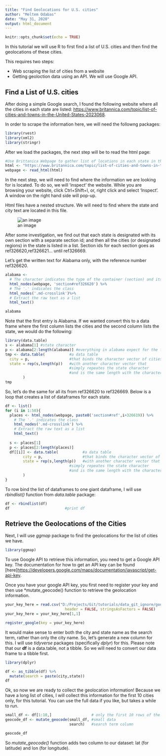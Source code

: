 ```yaml
---
title: "Find Geolocations for U.S. cities"
author: "Meltem Odabas"
date: "May 31, 2020"
output: html_document
---
```


```r
knitr::opts_chunk$set(echo = TRUE)
```


In this tutorial we will use R to first find a list of U.S. cities and then find the geolocations of these cities.

This requires two steps:

* Web scraping the list of cities from a website
* Getting geoloction data using an API. We will use Google API.

## Find a List of U.S. cities

After doing a simple Google search, I found the following website where all the cities in each state are listed: <https://www.britannica.com/topic/list-of-cities-and-towns-in-the-United-States-2023068>.

In order to scrape the information here, we will need the followng packages:

```r
library(rvest)
library(xml2)
library(stringr)
```

After we load the packages, the next step will be to read the html page:
```r
#Use Brittanica Webpage to gather list of locations in each state in the United States
html <- "https://www.britannica.com/topic/list-of-cities-and-towns-in-the-United-States-2023068"
webpage <- read_html(html)
```

In the next step, we will need to find where the information we are looking for is located. To do so, we will 'inspect' the website. While you are browsing your website, click Ctrl+Shift+I, or, right click and select 'Inspect'. A window on the right hand side will pop-up.

Html files have a nested structure. We will need to find where the state and city text are located in this file.

![an image](C:/Users/Meltem Odabas/Downloads/Capture.png)

After some investigation, we find out that each state is designated with its own section with a separate section id; and then all the cities (or designated regions) in the state is listed in a list. Section ids for each section goes as ref326620,ref326621... until ref326669.

Let's get the written text for Alabama only, with the reference number ref326620. 
```r
alabama <- 
  # The character indicates the type of the container (section) and its id (ref326620)
  html_nodes(webpage, 'section#ref326620') %>% 
  # The '.' indicates the class
  html_nodes('.md-crosslink')%>% 
  # Extract the raw text as a list
  html_text()

alabama
```

Note that the first entry is Alabama. If we wanted convert this to a data frame where the first column lists the cities and the second column lists the state, we would do the following:

```r
library(data.table)
s <- alabama[1] #state character
p <- alabama[2:length(alabama)] #everything in alabama expect for the first element
tmp <- data.table(           #a data table
  city = p,                  #that binds the character vector of cities
  state = rep(s,length(p))   #with another character vector that 
                             #simply repeates the state character
                             #and is the same length with the character vector of cities.
        )
tmp
```


So, let's do the same for all its from ref326620 to ref326669.
Below is a loop that creates a list of dataframes for each state.

```r
df <- list()
for (i in 1:50){
  places <- html_nodes(webpage, paste0('section#ref',i+326619)) %>% 
    # The '.' indicates the class
    html_nodes('.md-crosslink') %>% 
    # Extract the raw text as a list
    html_text()
  
  s <- places[1]
  p <- places[2:length(places)]
  df[[i]] <- data.table(           #a data table
        city = p,                  #that binds the character vector of cities
        state = rep(s,length(p))   #with another character vector that 
                             #simply repeates the state character
                             #and is the same length with the character vector of cities.
        )
}

```

To row bind the list of dataframes to one giant dataframe, I will use *rbindlist()* function from *data.table* package:

```r
df <- rbindlist(df)
df                         #print df
```

## Retrieve the Geolocations of the Cities

Next, I will use *ggmap* package to find the geolocations for the list of cities we have.

```r
library(ggmap)
```

To use Google API to retrieve this information, you need to get a Google API key. The documentation for how to get an API key can be found [here]<https://developers.google.com/maps/documentation/javascript/get-api-key>.

Once you have your google API key, you first need to register your key and then use *mutate_geocode() function to retrieve the geolocation information.

```r
your_key_here = read.csv("D:/Projects/Git/tutorials/data_git_ignore/google_api_key.csv",
                           header = FALSE, stringsAsFactors = FALSE)
your_key_here = your_key_here[1,1]
```

```r
register_google(key = your_key_here)
```

It would make sense to enter both the city and state name as the search term, rather than only the city name. So, let's generate a new column for this. I will use *tidyverse* packages (specifically *dplyr*) for this. Please note that our **df** is a data.table, not a tibble. So we will need to convert our data frame to a tibble first.

```r
library(dplyr)
```
```r
df <- as_tibble(df) %>%
  mutate(search = paste(city,state))
df
```

Ok, so now we are ready to collect the geolocation information! 
Because we have a long list of cities, I will collect this information for the first 10 cities only, for this tutorial. You can use the full data if you like, but takes a while to run.

```r
small_df <- df[1:10,]                  # only the first 10 rows of the data
geocode_df <- mutate_geocode(small_df, #small data
                             search)   #search term column
```

```r
geocode_df
```
 So *mutate_geocode()* function adds two column to our dataset: lat (for latitude) and lon (for longitude).
 
 